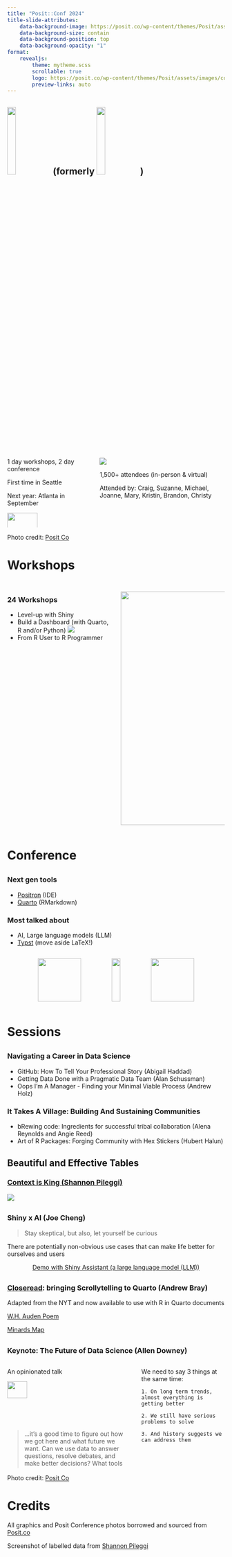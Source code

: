 ```yaml
---
title: "Posit::Conf 2024"
title-slide-attributes:
    data-background-image: https://posit.co/wp-content/themes/Posit/assets/images/conference/birds-3.svg
    data-background-size: contain
    data-background-position: top
    data-background-opacity: "1"
format: 
    revealjs:
        theme: mytheme.scss
        scrollable: true
        logo: https://posit.co/wp-content/themes/Posit/assets/images/conference/posit-conf-logo.svg
        preview-links: auto
---
```


##  ![](https://posit.co/wp-content/themes/Posit/assets/images/posit-logo-2024.svg){width="20%" style="margin-bottom: 0;"} (formerly ![](images/RStudio-Logo-Flat.png){width="20%" style="margin-bottom: 0;"})

<!---
https://quarto.org/docs/publishing/github-pages.html#render-to-docs
--->

:::: columns
::: {.column width="40%"}

1 day workshops, 2 day conference

First time in Seattle

Next year: Atlanta in September

![](images/badge.jpg){width="60%"}



:::
::: {.column width="60%"}
![](https://posit.co/wp-content/uploads/2024/08/POSIT24-Selects-Day-3-15.jpg)

1,500+ attendees (in-person & virtual)

Attended by: Craig, Suzanne, Michael, Joanne, Mary, Kristin, Brandon, Christy
:::
::::

::: aside
Photo credit: [Posit Co](https://posit.co/wp-content/themes/Posit/assets/images/posit-logo-2024.svg)
:::


# Workshops {background-image="https://posit.co/wp-content/uploads/2024/02/confhero-abstract.png" background-opacity=".5"}

##

::::: columns
::: {.column width="50%"}
### 24 Workshops

- Level-up with Shiny
- Build a Dashboard (with Quarto, R and/or Python)
    ![](images/suzanne-dashboard.png)
- From R User to R Programmer

:::

::: {.column width="50%"}

![](images/workshops.png){height="540"}
<!---
{height="540"}
--->

:::
:::::

# Conference {background-image="https://posit.co/wp-content/uploads/2024/02/confhero-abstract.png" background-opacity=".5"}

## 

### Next gen tools

- [Positron](https://github.com/posit-dev/positron) (IDE)
- [Quarto](https://quarto.org/) (RMarkdown)


### Most talked about

- AI, Large language models (LLM)
- [Typst](typst.app) (move aside LaTeX!)

:::{style="display: flex; justify-content: space-evenly;"}
![](https://raw.githubusercontent.com/posit-dev/positron/main/positron-product-icons/positron.png){height="100px"}

![](https://quarto.org/quarto.png){width="100%"}

![](https://avatars.githubusercontent.com/u/67595261?s=200&v=4){height="100px"}
:::

# Sessions {background-image="https://posit.co/wp-content/themes/Posit/assets/images/conference/birds-3.svg" background-opacity=".5" background-position="center" background-size="cover"}

##

### Navigating a Career in Data Science

- GitHub: How To Tell Your Professional Story (Abigail Haddad)
- Getting Data Done with a Pragmatic Data Team (Alan Schussman)
- Oops I'm A Manager - Finding your Minimal Viable Process (Andrew Holz)

### It Takes A Village: Building And Sustaining Communities

- bRewing code: Ingredients for successful tribal collaboration (Alena Reynolds and Angie Reed)
- Art of R Packages: Forging Community with Hex Stickers (Hubert Halun)


## Beautiful and Effective Tables

### [Context is King (Shannon Pileggi)](shannonpileggi.github.io/context-is-king)

![](images/spileggi-slide-labelled-data.png)

## {.center}

### Shiny x AI (Joe Cheng)

> Stay skeptical, but also, let yourself be curious

There are potentially non-obvious use cases that can make life better for ourselves and users

::: {style="text-align: center; margin-top: 1em"}
[Demo with Shiny Assistant (a large language model (LLM))](https://jcheng.shinyapps.io/sidebot/){preview-link="true" style="text-align: center"}
:::

## {.center}

###  [Closeread](https://closeread.netlify.app): bringing Scrollytelling to Quarto (Andrew Bray) 

Adapted from the NYT and now available to use with R in Quarto documents

[W.H. Auden Poem](https://closeread.netlify.app/gallery/examples/auden-poem/){preview-link="true" style="text-align: center"}

[Minards Map](https://closeread.netlify.app/gallery/examples/minards-map/){preview-link="true" style="text-align: center"}

##

### Keynote: The Future of Data Science (Allen Downey)

:::: columns
::: {.column width="60%"}

An opinionated talk

![](https://posit.co/wp-content/uploads/2024/08/POSIT24-Selects-Day-3-3.jpg){width="40%"}

> ...it's a good time to figure out how we got here and what future we want. Can we use data to answer questions, resolve debates, and make better decisions? What tools and processes make data science work? What can we learn when it does, and what goes wrong when it doesn't?

:::
::: {.column width="40%"}

We need to say 3 things at the same time: 

    1. On long term trends, almost everything is getting better 

    2. We still have serious problems to solve 

    3. And history suggests we can address them
:::
::::
::: aside
Photo credit: [Posit Co](https://posit.co/wp-content/uploads/2024/08/POSIT24-Selects-Day-3-3.jpg)
:::

# Credits

All graphics and Posit Conference photos borrowed and sourced from [Posit.co](https://posit.co/conference/)

Screenshot of labelled data from [Shannon Pileggi](https://shannonpileggi.github.io/context-is-king/#/viewing-labelled-data)
